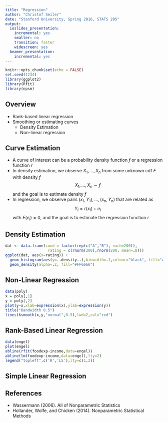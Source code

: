 ```yaml
---
title: "Regression"
author: "Christof Seiler"
date: "Stanford University, Spring 2016, STATS 205"
output:
  ioslides_presentation:
    incremental: yes
    smaller: no
    transition: faster
    widescreen: yes
  beamer_presentation:
    incremental: yes
---
```


```r
knitr::opts_chunk$set(echo = FALSE)
set.seed(1234)
library(ggplot2)
library(Rfit)
library(npsm)
```

## Overview

* Rank-based linear regression
* Smoothing or estimating curves
    * Density Estimation
    * Non-linear regression

## Curve Estimation

* A curve of interest can be a probability density function $f$ or a regression function $r$
* In density estimation, we observe $X_1,\dots,X_n$ from some unknown cdf $F$ with density $f$
$$ X_1,\dots,X_n \sim f $$
and the goal is to estimate density $f$
* In regression, we observe pairs $(x_1,Y_1),\dots,(x_n,Y_n)$ that are related as
$$ Y_i = r(x_i) + e_i $$
with $E(e_i) = 0$, and the goal is to estimate the regression function $r$

## Density Estimation

```r
dat <- data.frame(cond = factor(rep(c("A","B"), each=200)), 
                   rating = c(rnorm(200),rnorm(200, mean=.8)))
ggplot(dat, aes(x=rating)) + 
  geom_histogram(aes(y=..density..),binwidth=.1,colour="black", fill="white") +
  geom_density(alpha=.2, fill="#FF6666")
```

## Non-Linear Regression

```r
data(poly)
x = poly[,1]
y = poly[,2]
plot(y~x,xlab=expression(x),ylab=expression(y))
title("Bandwidth 0.5")
lines(ksmooth(x,y,"normal",0.5),lwd=2,col="red")
```

## Rank-Based Linear Regression

```r
data(engel)
plot(engel)
abline(rfit(foodexp~income,data=engel))
abline(lm(foodexp~income,data=engel),lty=2)
legend("topleft",c('R','LS'),lty=c(1,2))
```

## Simple Linear Regression



## References

* Wassermann (2006). All of Nonparametric Statistics
* Hollander, Wolfe, and Chicken (2014). Nonparametric Statistical Methods
